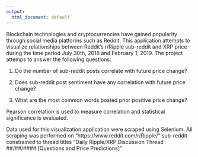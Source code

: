 ```yaml
---
output:
  html_document: default
---
```


Blockchain technologies and cryptocurrencies have gained popularity through social media platforms such as Reddit. This application attempts to visualize relationships between Reddit's r/Ripple sub-reddit and XRP price during the time period July 30th, 2018 and February 1, 2019.  The project attemps to answer the following questions:


1. Do the number of sub-reddit posts correlate with future price change? 

2. Does sub-reddit post sentiment have any correlation with future price change?

3. What are the most common words posted prior positive price change?

Pearson correlation is used to measure correlation and statistical significance is evaluated.

Data used for this visualization application were scraped using Selenium.  All scraping was performed on "https://www.reddit.com/r/Ripple/" sub-reddit constrained to thread titles "Daily Ripple/XRP Discussion Thread ##/##/#### [Questions and Price Predictions]"








 

